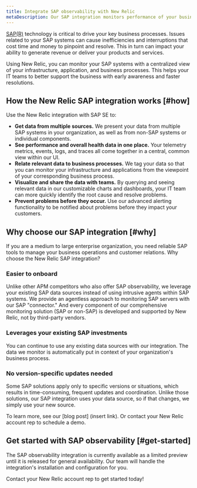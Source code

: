 ```yaml
---
title: Integrate SAP observability with New Relic
metaDescription: Our SAP integration monitors performance of your business processes. To get started, contact your New Relic account rep.
---
```


[SAP(R)](https://www.sap.com/) technology is critical to drive your key business processes. Issues related to your SAP systems can cause inefficiencies and interruptions that cost time and money to pinpoint and resolve. This in turn can impact your ability to generate revenue or deliver your products and services.

Using New Relic, you can monitor your SAP systems with a centralized view of your infrastructure, application, and business processes. This helps your IT teams to better support the business with early awareness and faster resolutions.

## How the New Relic SAP integration works [#how]

Use the New Relic integration with SAP SE to:

* **Get data from multiple sources.** We present your data from multiple SAP systems in your organization, as well as from non-SAP systems or individual components.
* **See performance and overall health data in one place.** Your telemetry metrics, events, logs, and traces all come together in a central, common view within our UI.
* **Relate relevant data to business processes.** We tag your data so that you can monitor your infrastructure and applications from the viewpoint of your corresponding business process.
* **Visualize and share the data with teams.** By querying and seeing relevant data in our customizable charts and dashboards, your IT team can more quickly identify the root cause and resolve problems.
* **Prevent problems before they occur.** Use our advanced alerting functionality to be notified about problems before they impact your customers.

## Why choose our SAP integration [#why]

If you are a medium to large enterprise organization, you need reliable SAP tools to manage your business operations and customer relations. Why choose the New Relic SAP integration? 

### Easier to onboard

Unlike other APM competitors who also offer SAP observability, we leverage your existing SAP data sources instead of using intrusive agents within SAP systems. We provide an agentless approach to monitoring SAP servers with our SAP "connector." And every component of our comprehensive monitoring solution (SAP or non-SAP) is developed and supported by New Relic, not by third-party vendors.

### Leverages your existing SAP investments

You can continue to use any existing data sources with our integration. The data we monitor is automatically put in context of your organization's business process.

### No version-specific updates needed

Some SAP solutions apply only to specific versions or situations, which results in time-consuming, frequent updates and coordination. Unlike those solutions, our SAP integration uses your data source, so if that changes, we simply use your new source.

To learn more, see our [blog post] (insert link). Or contact your New Relic account rep to schedule a demo.

## Get started with SAP observability [#get-started]

The SAP observability integration is currently available as a limited preview until it is released for general availability. Our team will handle the integration's installation and configuration for you.

Contact your New Relic account rep to get started today! 

